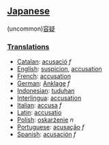 ==[[Japanese]]==
(uncommon)[[容疑]]
===[[Translations]]===

*[[Catalan]]: [[acusació]] ''f''
*[[English]]: [[suspicion]], [[accusation]]
*[[French]]: [[accusation]]
*[[German]]: [[Anklage]] ''f''
*[[Indonesian]]: [[tuduh]]an
*[[Interlingua]]: [[accusation]]
*[[Italian]]: [[accusa]] ''f''
*[[Latin]]: [[accusatio]]
*[[Polish]]: [[oskarżenie]] ''n''
*[[Portuguese]]: [[acusação]] ''f''
*[[Spanish]]: [[acusación]] ''f''